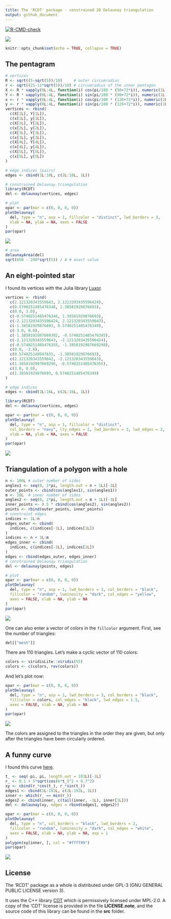 ---
title: The 'RCDT' package - constrained 2D Delaunay triangulation
output: github_document
---

<!-- badges: start -->
[![R-CMD-check](https://github.com/stla/RCDT/workflows/R-CMD-check/badge.svg)](https://github.com/stla/RCDT/actions)
<!-- badges: end -->

![](https://raw.githubusercontent.com/stla/RCDT/main/inst/images/CDT.png)

```{r setup, include=FALSE}
knitr::opts_chunk$set(echo = TRUE, collapse = TRUE)
```

## The pentagram

```{r}
# vertices
R <- sqrt((5-sqrt(5))/10)     # outer circumradius
r <- sqrt((25-11*sqrt(5))/10) # circumradius of the inner pentagon
X <- R * vapply(0L:4L, function(i) cos(pi/180 * (90+72*i)), numeric(1L))
Y <- R * vapply(0L:4L, function(i) sin(pi/180 * (90+72*i)), numeric(1L))
x <- r * vapply(0L:4L, function(i) cos(pi/180 * (126+72*i)), numeric(1L))
y <- r * vapply(0L:4L, function(i) sin(pi/180 * (126+72*i)), numeric(1L))
vertices <- rbind(
  c(X[1L], Y[1L]),
  c(x[1L], y[1L]),
  c(X[2L], Y[2L]),
  c(x[2L], y[2L]),
  c(X[3L], Y[3L]),
  c(x[3L], y[3L]),
  c(X[4L], Y[4L]),
  c(x[4L], y[4L]),
  c(X[5L], Y[5L]),
  c(x[5L], y[5L])
)
```

```{r}
# edge indices (pairs)
edges <- cbind(1L:10L, c(2L:10L, 1L))
```

```{r}
# constrained Delaunay triangulation
library(RCDT)
del <- delaunay(vertices, edges)
```

```{r, eval=FALSE}
# plot
opar <- par(mar = c(0, 0, 0, 0))
plotDelaunay(
  del, type = "n", asp = 1, fillcolor = "distinct", lwd_borders = 3,
  xlab = NA, ylab = NA, axes = FALSE
)
par(opar)
```

![](https://raw.githubusercontent.com/stla/RCDT/main/inst/images/pentagram.png)

```{r}
# area
delaunayArea(del)
sqrt(650 - 290*sqrt(5)) / 4 # exact value
```


## An eight-pointed star

I found its vertices with the Julia library 
[Luxor](http://juliagraphics.github.io/Luxor.jl/v0.10.3/index.html).

```{r}
vertices <- rbind(
  c(2.121320343559643, 2.1213203435596424),
  c(0.5740251485476348, 1.38581929876693),
  c(0.0, 3.0),
  c(-0.5740251485476346, 1.38581929876693),
  c(-2.1213203435596424, 2.121320343559643),
  c(-1.38581929876693, 0.5740251485476349),
  c(-3.0, 0.0),
  c(-1.3858192987669302, -0.5740251485476345),
  c(-2.121320343559643, -2.1213203435596424),
  c(-0.5740251485476355, -1.3858192987669298),
  c(0.0, -3.0),
  c(0.574025148547635, -1.38581929876693),
  c(2.121320343559642, -2.121320343559643),
  c(1.3858192987669298, -0.5740251485476355),
  c(3.0, 0.0),
  c(1.38581929876693, 0.5740251485476349)
)
```

```{r}
# edge indices
edges <- cbind(1L:16L, c(2L:16L, 1L))
```

```{r}
library(RCDT)
del <- delaunay(vertices, edges)
```

```{r, eval=FALSE}
opar <- par(mar = c(0, 0, 0, 0))
plotDelaunay(
  del, type = "n", asp = 1, fillcolor = "distinct", 
  col_borders = "navy", lty_edges = 2, lwd_borders = 3, lwd_edges = 2, 
  xlab = NA, ylab = NA, axes = FALSE
)
par(opar)
```

![](https://raw.githubusercontent.com/stla/RCDT/main/inst/images/eight-pointed_star.png)


## Triangulation of a polygon with a hole

```{r polygon_hole}
n <- 100L # outer number of sides
angles1 <- seq(0, 2*pi, length.out = n + 1L)[-1L]
outer_points <- cbind(cos(angles1), sin(angles1))
m <- 10L  # inner number of sides
angles2 <- seq(0, 2*pi, length.out = m + 1L)[-1L]
inner_points <- 0.5 * cbind(cos(angles2), sin(angles2))
points <- rbind(outer_points, inner_points)
# constraint edges
indices <- 1L:n
edges_outer <- cbind(
  indices, c(indices[-1L], indices[1L])
)
indices <- n + 1L:m
edges_inner <- cbind(
  indices, c(indices[-1L], indices[1L])
)
edges <- rbind(edges_outer, edges_inner)
# constrained Delaunay triangulation
del <- delaunay(points, edges) 
```

```{r plot_polygon_with_hole, eval=FALSE}
# plot
opar <- par(mar = c(0, 0, 0, 0))
plotDelaunay(
  del, type = "n", asp = 1, lwd_borders = 3, col_borders = "black", 
  fillcolor = "random", luminosity = "dark", col_edges = "yellow",
  axes = FALSE, xlab = NA, ylab = NA
)
par(opar)
```

![](https://raw.githubusercontent.com/stla/RCDT/main/inst/images/polygonWithHole.png)

One can also enter a vector of colors in the `fillcolor` argument. First, 
see the number of triangles:

```{r number_triangles}
del[["mesh"]]
```

There are 110 triangles. Let's make a cyclic vector of 110 colors:

```{r palette}
colors <- viridisLite::viridis(55)
colors <- c(colors, rev(colors))
```

And let's plot now:

```{r plot_viridis, eval=FALSE}
opar <- par(mar = c(0, 0, 0, 0))
plotDelaunay(
  del, type = "n", asp = 1, lwd_borders = 3, col_borders = "black", 
  fillcolor = colors, col_edges = "black", lwd_edges = 1.5,
  axes = FALSE, xlab = NA, ylab = NA
)
par(opar)
```

![](https://raw.githubusercontent.com/stla/RCDT/main/inst/images/polygonWithHoleViridis.png)

The colors are assigned to the triangles in the order they are given, but only 
after the triangles have been circularly ordered.


## A funny curve

I found this curve [here](https://health.ahs.upei.ca/KubiosHRV/MCR/toolbox/matlab/demos/html/demoDelaunayTri.html#19).

```{r suncurve}
t_ <- seq(-pi, pi, length.out = 193L)[-1L]
r_ <- 0.1 + 5*sqrt(cos(6*t_)^2 + 0.7^2)
xy <- cbind(r_*cos(t_), r_*sin(t_))
edges1 <- cbind(1L:192L, c(2L:192L, 1L))
inner <- which(r_ == min(r_))
edges2 <- cbind(inner, c(tail(inner, -1L), inner[1L]))
del <- delaunay(xy, edges = rbind(edges1, edges2))
```

```{r plot_suncurve, eval=FALSE}
opar <- par(mar = c(0, 0, 0, 0))
plotDelaunay(
  del, type = "n", col_borders = "black", lwd_borders = 2, 
  fillcolor = "random", luminosity = "dark", col_edges = "white", 
  axes = FALSE, xlab = NA, ylab = NA, asp = 1
)
polygon(xy[inner, ], col = "#ffff99")
par(opar)
```

![](https://raw.githubusercontent.com/stla/RCDT/main/inst/images/sunCurve.png)


## License

The 'RCDT' package as a whole is distributed under GPL-3 (GNU GENERAL
PUBLIC LICENSE version 3).

It uses the C++ library [CDT](https://github.com/artem-ogre/CDT) which is 
permissively licensed under MPL-2.0. A copy of the 'CDT' license is provided in 
the file **LICENSE.note**, and the source code of this library can be found in 
the **src** folder.
